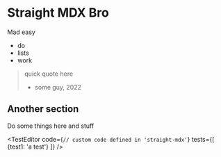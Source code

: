 
<Shell>
<Instructions>

# Straight MDX Bro

Mad easy

- do
- lists
- work

> quick quote here
> - some guy, 2022

## Another section

Do some things here and stuff

</Instructions>

<TestEditor 
code={`// custom code defined in 'straight-mdx'`} 
tests={[
    {test1: 'a test'}
]}
/>
</Shell>